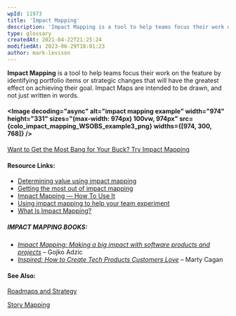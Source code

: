 ```yaml
---
wpId: 11973
title: 'Impact Mapping'
description: 'Impact Mapping is a tool to help teams focus their work on the feature by identifying portfolio items or strategic changes that will have the greatest effect on achieving their goal.'
type: glossary
createdAt: 2021-04-22T21:25:24
modifiedAt: 2023-06-29T18:01:23
author: mark-levison
---
```





**Impact Mapping** is a tool to help teams focus their work on the feature by identifying portfolio items or strategic changes that will have the greatest effect on achieving their goal. Impact Maps are intended to be drawn, and not just written in words.

#### <Image decoding="async" alt="impact mapping example" width="974" height="331" sizes="(max-width: 974px) 100vw, 974px" src={colo_impact_mapping_WSOBS_example3_png} widths={[974, 300, 768]} />

[Want to Get the Most Bang for Your Buck? Try Impact Mapping](/blog/to-get-bang-for-your-buck-try-impact-mapping.html)

#### Resource Links:

*   [Determining value using impact mapping](https://medium.com/@MagnusDahlgren/determining-value-using-impact-mapping-e5c3216f66c2)
*   [Getting the most out of impact mapping](https://www.infoq.com/articles/most-impact-mapping)
*   [Impact Mapping — How To Use It](https://www.plays-in-business.com/impact-mapping/)
*   [Using impact mapping to help your team experiment](https://opensource.com/open-organization/17/6/experiment-impact-mapping)
*   [What Is Impact Mapping?](https://insideproduct.co/impact-mapping/)

##### IMPACT MAPPING BOOKS:

*   [_Impact Mapping: Making a big impact with software products and projects_](https://www.impactmapping.org/book.html) – Gojko Adzic
*   [_Inspired: How to Create Tech Products Customers Love_](https://www.amazon.com/INSPIRED-Create-Tech-Products-Customers/dp/1119387507/&tag=notesfromatoo-20/) – Marty Cagan

#### See Also:

[Roadmaps and Strategy](/glossary/roadmaps-and-strategy)

[Story Mapping](/glossary/story-mapping)
